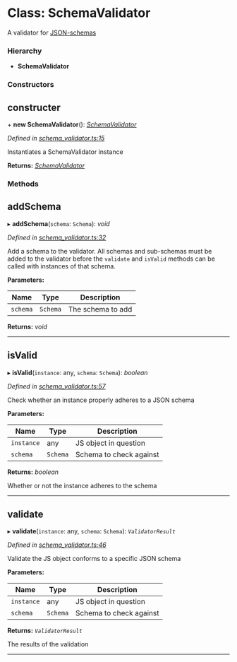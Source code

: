 # Class: SchemaValidator

A validator for [JSON-schemas](http://json-schema.org/)

### Hierarchy

* **SchemaValidator**


### Constructors

##  constructer

\+ **new SchemaValidator**(): *[SchemaValidator](#class-schemavalidator)*

*Defined in [schema_validator.ts:15](https://github.com/0xProject/0x-monorepo/blob/bfbc78c95/packages/json-schemas/src/schema_validator.ts#L15)*

Instantiates a SchemaValidator instance

**Returns:** *[SchemaValidator](#class-schemavalidator)*

### Methods

##  addSchema

▸ **addSchema**(`schema`: `Schema`): *void*

*Defined in [schema_validator.ts:32](https://github.com/0xProject/0x-monorepo/blob/bfbc78c95/packages/json-schemas/src/schema_validator.ts#L32)*

Add a schema to the validator. All schemas and sub-schemas must be added to
the validator before the `validate` and `isValid` methods can be called with
instances of that schema.

**Parameters:**

Name | Type | Description |
------ | ------ | ------ |
`schema` | `Schema` | The schema to add  |

**Returns:** *void*

___

##  isValid

▸ **isValid**(`instance`: any, `schema`: `Schema`): *boolean*

*Defined in [schema_validator.ts:57](https://github.com/0xProject/0x-monorepo/blob/bfbc78c95/packages/json-schemas/src/schema_validator.ts#L57)*

Check whether an instance properly adheres to a JSON schema

**Parameters:**

Name | Type | Description |
------ | ------ | ------ |
`instance` | any | JS object in question |
`schema` | `Schema` | Schema to check against |

**Returns:** *boolean*

Whether or not the instance adheres to the schema

___

##  validate

▸ **validate**(`instance`: any, `schema`: `Schema`): *`ValidatorResult`*

*Defined in [schema_validator.ts:46](https://github.com/0xProject/0x-monorepo/blob/bfbc78c95/packages/json-schemas/src/schema_validator.ts#L46)*

Validate the JS object conforms to a specific JSON schema

**Parameters:**

Name | Type | Description |
------ | ------ | ------ |
`instance` | any | JS object in question |
`schema` | `Schema` | Schema to check against |

**Returns:** *`ValidatorResult`*

The results of the validation

<hr />

